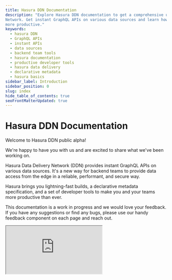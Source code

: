 ```yaml
---
title: Hasura DDN Documentation
description: "Explore Hasura DDN documentation to get a comprehensive understanding of the Hasura Data Delivery
Network. Get instant GraphQL APIs on various data sources and learn how using our developer tools can make your team
more productive."
keywords:
  - hasura DDN
  - GraphQL APIs
  - instant APIs
  - data sources
  - backend team tools
  - hasura documentation
  - productive developer tools
  - hasura data delivery
  - declarative metadata
  - hasura basics
sidebar_label: Introduction
sidebar_position: 0
slug: index
hide_table_of_contents: true
seoFrontMatterUpdated: true
---
```


# Hasura DDN Documentation

Welcome to Hasura DDN public alpha!

We're happy to have you with us and are excited to share what we've been working on.

Hasura Data Delivery Network (DDN) provides instant GraphQL APIs on various data sources. It's a new way for backend teams to provide data access from the edge in a reliable, performant, and secure way.

Hasura brings you lightning-fast builds, a declarative metadata specification, and a set of developer tools to make you and your teams more productive than ever.

This documentation is a work in progress and we would love your feedback. If you have any suggestions or find any bugs, please use our handy feedback component on each page and reach out.

<div>
  <iframe
    src="https://www.youtube.com/embed/MUEq7TOKmco"
    allow="accelerometer; autoplay; encrypted-media; gyroscope; picture-in-picture"
    allowFullScreen
  />
</div>

## Popular Topics

### Basics

Here, you can learn more about our core concepts; we'll cover all the basics so you're ready to start building.

[Learn the basics](/basics/)

### Get Started

Whether you prefer a GUI or the CLI, we've got you covered. Learn how to get started with Hasura and deploy a GraphQL API on your data in minutes.

[Deploy your first project](/getting-started/overview/)

### GraphQL API

We provide an instant GraphQL API by generating your GraphQL schema for you based on your data.

[Learn about the GraphQL API](/graphql-api/overview)
